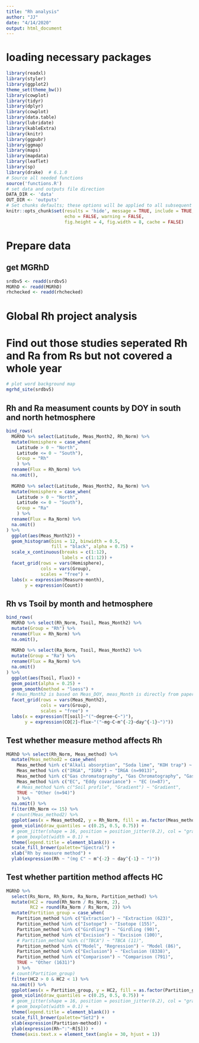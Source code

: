 ```yaml
---
title: "Rh analysis"
author: "JJ"
date: "4/14/2020"
output: html_document
---
```


# loading necessary packages
```r
library(readxl)
library(styler)
library(ggplot2)
theme_set(theme_bw())
library(cowplot)
library(tidyr)
library(dplyr)
library(cowplot)
library(data.table)
library(lubridate)
library(kableExtra)
library(knitr)
library(ggpubr)
library(ggmap)
library(maps)
library(mapdata)
library(leaflet)
library(sp)
library(drake)  # 6.1.0
# Source all needed functions
source('functions.R')
# set data and outputs file direction
DATA_DIR <- 'data'
OUT_DIR <- 'outputs'
# Set chunks defaults; these options will be applied to all subsequent chunks
knitr::opts_chunk$set(results = 'hide', message = TRUE, include = TRUE, 
                      echo = FALSE, warning = FALSE,
                      fig.height = 4, fig.width = 8, cache = FALSE)
```

# Prepare data
## get MGRhD
```r
srdbv5 <- readd(srdbv5)
MGRhD <- readd(MGRhD)
rhchecked <- readd(rhchecked)
``` 

# Global Rh project analysis
# Find out those studies seperated Rh and Ra from Rs but not covered a whole year
```r
# plot word background map
mgrhd_site(srdbv5)
```

## Rh and Ra measument counts by DOY in south and north hetmosphere
```r
bind_rows(
  MGRhD %>% select(Latitude, Meas_Month2, Rh_Norm) %>% 
  mutate(Hemisphere = case_when(
    Latitude > 0 ~ "North",
    Latitude <= 0 ~ "South"),
    Group = "Rh"
    ) %>% 
  rename(Flux = Rh_Norm) %>% 
  na.omit(),
  
  MGRhD %>% select(Latitude, Meas_Month2, Ra_Norm) %>% 
  mutate(Hemisphere = case_when(
    Latitude > 0 ~ "North",
    Latitude <= 0 ~ "South"),
    Group = "Ra"
    ) %>% 
  rename(Flux = Ra_Norm) %>% 
  na.omit()
) %>% 
  ggplot(aes(Meas_Month2)) +
  geom_histogram(bins = 12, binwidth = 0.5,
                 fill = "black", alpha = 0.75) +
  scale_x_continuous(breaks = c(1:12),
                     labels = c(1:12)) +
  facet_grid(rows = vars(Hemisphere),
             cols = vars(Group),
             scales = "free") +
  labs(x = expression(Measure~month),
       y = expression(Count))
```

## Rh vs Tsoil by month and hetmosphere
```r
bind_rows(
  MGRhD %>% select(Rh_Norm, Tsoil, Meas_Month2) %>% 
  mutate(Group = "Rh") %>% 
  rename(Flux = Rh_Norm) %>% 
  na.omit(),
  
  MGRhD %>% select(Ra_Norm, Tsoil, Meas_Month2) %>% 
  mutate(Group = "Ra") %>% 
  rename(Flux = Ra_Norm) %>% 
  na.omit()
) %>% 
  ggplot(aes(Tsoil, Flux)) +
  geom_point(alpha = 0.25) +
  geom_smooth(method = "loess") +
  # Meas_Month2 is based on Meas_DOY, meas_Month is directly from paper
  facet_grid(rows = vars(Meas_Month2), 
             cols = vars(Group),
             scales = "free") +
  labs(x = expression(T[soil]~"("~degree~C~")"),
       y = expression(CO[2]~flux~"("~mg~C~m^{-2}~day^{-1}~")"))
```

## Test whether measure method affects Rh
```r
MGRhD %>% select(Rh_Norm, Meas_method) %>% 
  mutate(Meas_method2 = case_when(
    Meas_method %in% c("Alkali absorption", "Soda lime", "KOH trap") ~ "Alkali (n=518)",
    Meas_method %in% c("IRGA", "IGRA") ~ "IRGA (n=9013)",
    Meas_method %in% c("Gas chromatography", "Gas Chromatography", "Gas chromatography ") ~ "GC (n=1639)",
    Meas_method %in% c("EC", "Eddy covariance") ~ "EC (n=87)",
    # Meas_method %in% c("Soil profile", "Gradient") ~ "Gradient",
    TRUE ~ "Other (n=94)")
    ) %>% 
  na.omit() %>% 
  filter(Rh_Norm <= 15) %>% 
  # count(Meas_method2) %>%
  ggplot(aes(x = Meas_method2, y = Rh_Norm, fill = as.factor(Meas_method2))) +
  geom_violin(draw_quantiles = c(0.25, 0.5, 0.75)) +
  # geom_jitter(shape = 16, position = position_jitter(0.2), col = "gray") +
  # geom_boxplot(width = 0.1) +
  theme(legend.title = element_blank()) +
  scale_fill_brewer(palette="Spectral") +
  xlab("Rh by measure method") +
  ylab(expression(Rh ~ "(mg C" ~ m^{-2} ~ day^{-1} ~ ")"))
```

## Test whether partition method affects HC
```r
MGRhD %>% 
  select(Rs_Norm, Rh_Norm, Ra_Norm, Partition_method) %>% 
  mutate(HC2 = round(Rh_Norm / Rs_Norm, 2),
         RC2 = round(Ra_Norm / Rs_Norm, 2)) %>% 
  mutate(Partition_group = case_when(
    Partition_method %in% c("Extraction") ~ "Extraction (623)",
    Partition_method %in% c("Isotope") ~ "Isotope (155)",
    Partition_method %in% c("Girdling") ~ "Girdling (90)",
    Partition_method %in% c("Excision") ~ "Excision (100)",
    # Partition_method %in% c("TBCA") ~ "TBCA (11)",
    Partition_method %in% c("Model", "Regression") ~ "Model (86)",
    Partition_method %in% c("Exclusion") ~ "Exclusion (8338)",
    Partition_method %in% c("Comparison") ~ "Comparison (791)",
    TRUE ~ "Other (1631)")
    ) %>% 
  # count(Partition_group)
  filter(HC2 > 0 & HC2 < 1) %>% 
  na.omit() %>% 
  ggplot(aes(x = Partition_group, y = HC2, fill = as.factor(Partition_group))) +
  geom_violin(draw_quantiles = c(0.25, 0.5, 0.75)) +
  # geom_jitter(shape = 16, position = position_jitter(0.2), col = "gray") +
  # geom_boxplot(width = 0.1) +
  theme(legend.title = element_blank()) +
  scale_fill_brewer(palette="Set2") +
  xlab(expression(Partition~method)) +
  ylab(expression(Rh~":"~R[S])) +
  theme(axis.text.x = element_text(angle = 30, hjust = 1))
```



